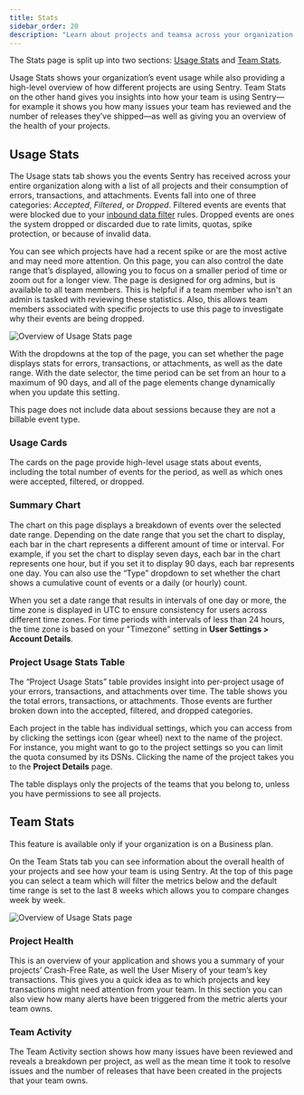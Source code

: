 ```yaml
---
title: Stats
sidebar_order: 20
description: "Learn about projects and teamsa across your organization."
---
```


The Stats page is split up into two sections: [Usage Stats](#usage-stats) and [Team Stats](#team-stats).

Usage Stats shows your organization’s event usage while also providing a high-level overview of how different projects are using Sentry. Team Stats on the other hand gives you insights into how your team is using Sentry—for example it shows you how many issues your team has reviewed and the number of releases they’ve shipped—as well as giving you an overview of the health of your projects.

## Usage Stats

The Usage stats tab shows you the events Sentry has received across your entire organization along with a list of all projects and their consumption of errors, transactions, and attachments. Events fall into one of three categories: _Accepted_, _Filtered_, or _Dropped_. Filtered events are events that were blocked due to your [inbound data filter](/product/data-management-settings/filtering/) rules. Dropped events are ones the system dropped or discarded due to rate limits, quotas, spike protection, or because of invalid data.

You can see which projects have had a recent spike or are the most active and may need more attention. On this page, you can also control the date range that’s displayed, allowing you to focus on a smaller period of time or zoom out for a longer view. The page is designed for org admins, but is available to all team members. This is helpful if a team member who isn't an admin is tasked with reviewing these statistics. Also, this allows team members associated with specific projects to use this page to investigate why their events are being dropped.

![Overview of Usage Stats page](usage-stats.png)

With the dropdowns at the top of the page, you can set whether the page displays stats for errors, transactions, or attachments, as well as the date range. With the date selector, the time period can be set from an hour to a maximum of 90 days, and all of the page elements change dynamically when you update this setting.

<Note>

This page does not include data about sessions because they are not a billable event type.

</Note>

### Usage Cards

The cards on the page provide high-level usage stats about events, including the total number of events for the period, as well as which ones were accepted, filtered, or dropped.

### Summary Chart

The chart on this page displays a breakdown of events over the selected date range. Depending on the date range that you set the chart to display, each bar in the chart represents a different amount of time or interval. For example, if you set the chart to display seven days, each bar in the chart represents one hour, but if you set it to display 90 days, each bar represents one day. You can also use the “Type” dropdown to set whether the chart shows a cumulative count of events or a daily (or hourly) count.

When you set a date range that results in intervals of one day or more, the time zone is displayed in UTC to ensure consistency for users across different time zones. For time periods with intervals of less than 24 hours, the time zone is based on your "Timezone" setting in **User Settings > Account Details**.

### Project Usage Stats Table

The “Project Usage Stats” table provides insight into per-project usage of your errors, transactions, and attachments over time. The table shows you the total errors, transactions, or attachments. Those events are further broken down into the accepted, filtered, and dropped categories.

Each project in the table has individual settings, which you can access from by clicking the settings icon (gear wheel) next to the name of the project. For instance, you might want to go to the project settings so you can limit the quota consumed by its DSNs. Clicking the name of the project takes you to the **Project Details** page.

The table displays only the projects of the teams that you belong to, unless you have permissions to see all projects.

## Team Stats

<Note>
  This feature is available only if your organization is on a Business plan.
</Note>

On the Team Stats tab you can see information about the overall health of your projects and see how your team is using Sentry. At the top of this page you can select a team which will filter the metrics below and the default time range is set to the last 8 weeks which allows you to compare changes week by week.

![Overview of Usage Stats page](team-stats.png)

### Project Health

This is an overview of your application and shows you a summary of your projects’ Crash-Free Rate, as well the User Misery of your team’s key transactions. This gives you a quick idea as to which projects and key transactions might need attention from your team. In this section you can also view how many alerts have been triggered from the metric alerts your team owns.

### Team Activity

The Team Activity section shows how many issues have been reviewed and reveals a breakdown per project, as well as the mean time it took to resolve issues and the number of releases that have been created in the projects that your team owns.
